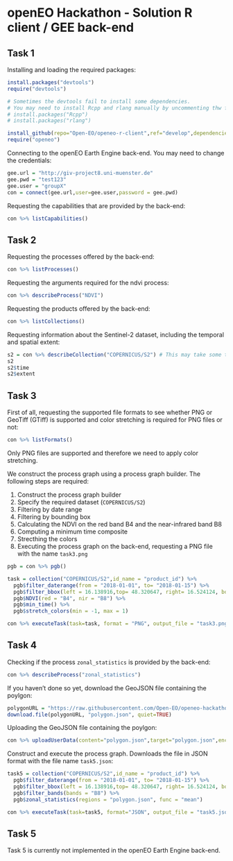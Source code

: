 # openEO Hackathon - Solution R client / GEE back-end

## Task 1

Installing and loading the required packages:
```r
install.packages("devtools")
require("devtools")

# Sometimes the devtools fail to install some dependencies.
# You may need to install Rcpp and rlang manually by uncommenting thw following two lines:
# install.packages("Rcpp")
# install.packages("rlang")

install_github(repo="Open-EO/openeo-r-client",ref="develop",dependencies=TRUE)
require("openeo")
```

Connecting to the openEO Earth Engine back-end. You may need to change the credentials:
```r
gee.url = "http://giv-project8.uni-muenster.de"
gee.pwd = "test123"
gee.user = "groupX"
con = connect(gee.url,user=gee.user,password = gee.pwd)
```

Requesting the capabilities that are provided by the back-end:
```r
con %>% listCapabilities()
```

## Task 2

Requesting the processes offered by the back-end:
```r
con %>% listProcesses()
```

Requesting the arguments required for the ndvi process:
```r
con %>% describeProcess("NDVI")
```

Requesting the products offered by the back-end:
```r
con %>% listCollections()
```

Requesting information about the Sentinel-2 dataset, including the temporal and spatial extent:
```r
s2 = con %>% describeCollection("COPERNICUS/S2") # This may take some time to complete if GDAL is not installed
s2
s2$time
s2$extent
```

## Task 3

First of all, requesting the supported file formats to see whether PNG or GeoTiff (GTiff) is supported and color stretching is required for PNG files or not:
```r
con %>% listFormats()
```
Only PNG files are supported and therefore we need to apply color stretching.

We construct the process graph using a process graph builder. The following steps are required:

1. Construct the process graph builder
2. Specify the required dataset (`COPERNICUS/S2`)
3. Filtering by date range
4. Filtering by bounding box
5. Calculating the NDVI on the red band B4 and the near-infrared band B8
6. Computing a minimum time composite
7. Strecthing the colors
8. Executing the process graph on the back-end, requesting a PNG file with the name `task3.png`

```r
pgb = con %>% pgb()

task = collection("COPERNICUS/S2",id_name = "product_id") %>% 
  pgb$filter_daterange(from = "2018-01-01", to= "2018-01-15") %>% 
  pgb$filter_bbox(left = 16.138916,top= 48.320647, right= 16.524124, bottom= 48.138600, srs="EPSG:4326") %>%
  pgb$NDVI(red = "B4", nir = "B8") %>%
  pgb$min_time() %>%
  pgb$stretch_colors(min = -1, max = 1)

con %>% executeTask(task=task, format = "PNG", output_file = "task3.png")
```

## Task 4

Checking if the process `zonal_statistics` is provided by the back-end:
```r
con %>% describeProcess("zonal_statistics")
```

If you haven't done so yet, download the GeoJSON file containing the poylgon:
```r
polygonURL = "https://raw.githubusercontent.com/Open-EO/openeo-hackathon/master/test-cases/task-4/polygon.json"
download.file(polygonURL, "polygon.json", quiet=TRUE)
```

Uploading the GeoJSON file containing the poylgon:
```r
con %>% uploadUserData(content="polygon.json",target="polygon.json",encode="raw",mime="application/octet-stream")
```

Construct and execute the process graph. Downloads the file in JSON format with the file name `task5.json`:
```r
task5 = collection("COPERNICUS/S2",id_name = "product_id") %>% 
  pgb$filter_daterange(from = "2018-01-01", to= "2018-01-15") %>% 
  pgb$filter_bbox(left = 16.138916,top= 48.320647, right= 16.524124, bottom= 48.138600, srs="EPSG:4326") %>%
  pgb$filter_bands(bands = "B8") %>%
  pgb$zonal_statistics(regions = "polygon.json", func = "mean")

con %>% executeTask(task=task5, format="JSON", output_file = "task5.json")
```

## Task 5

Task 5 is currently not implemented in the openEO Earth Engine back-end.
